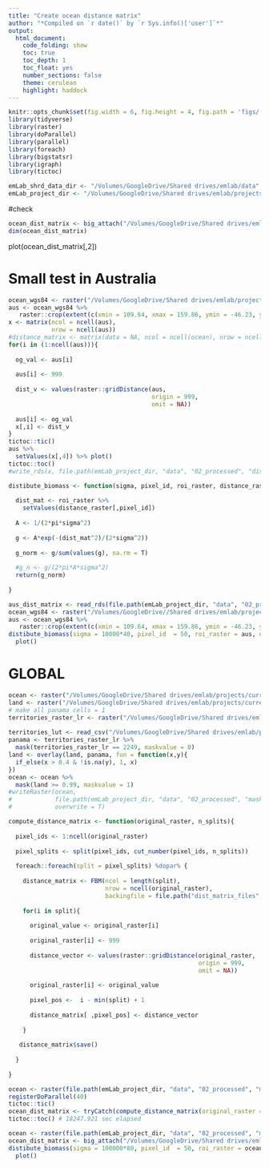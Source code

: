 ```yaml
---
title: "Create ocean distance matrix"
author: "*Compiled on `r date()` by `r Sys.info()['user']`*"
output: 
  html_document:
    code_folding: show
    toc: true
    toc_depth: 1
    toc_float: yes
    number_sections: false
    theme: cerulean
    highlight: haddock
---
```


```r
knitr::opts_chunk$set(fig.width = 6, fig.height = 4, fig.path = 'figs/',message = FALSE, warning = FALSE)
library(tidyverse)
library(raster)
library(doParallel)
library(parallel)
library(foreach)
library(bigstatsr)
library(igraph)
library(tictoc)

emLab_shrd_data_dir <- "/Volumes/GoogleDrive/Shared drives/emlab/data"
emLab_project_dir <- "/Volumes/GoogleDrive/Shared drives/emlab/projects/current-projects/mpa-fish-flows"
```

#check

```r
ocean_dist_matrix <- big_attach("/Volumes/GoogleDrive/Shared drives/emlab/data/ocean-distance-matrix/dist_matrix_1.rds")
dim(ocean_dist_matrix)
```

plot(ocean_dist_matrix[,2])



# Small test in Australia

```r
ocean_wgs84 <- raster("/Volumes/GoogleDrive/Shared drives/emlab/projects/current-projects/ocean-conservation-priorities/data/02_processed/masks/ocean_low_res_wgs84.tif")
aus <- ocean_wgs84 %>% 
   raster::crop(extent(c(xmin = 109.64, xmax = 159.86, ymin = -46.23, ymax = -9.95)))
x <- matrix(ncol = ncell(aus), 
            nrow = ncell(aus))
#distance_matrix <- matrix(data = NA, ncol = ncell(ocean), nrow = ncell(ocean))
for(i in (1:ncell(aus))){
   
  og_val <- aus[i]
  
  aus[i] <- 999
  
  dist_v <- values(raster::gridDistance(aus, 
                                        origin = 999, 
                                        omit = NA))
  
  aus[i] <- og_val
  x[,i] <- dist_v
}
tictoc::tic()
aus %>% 
  setValues(x[,4]) %>% plot()
tictoc::toc()
#write_rds(x, file.path(emLab_project_dir, "data", "02_processed", "distance_matrix","aus_dist_matrix.rds"))
```

```r
distibute_biomass <- function(sigma, pixel_id, roi_raster, distance_raster){
  
  dist_mat <- roi_raster %>% 
    setValues(distance_raster[,pixel_id])
  
  A <- 1/(2*pi*sigma^2)
  
  g <- A*exp(-(dist_mat^2)/(2*sigma^2))
  
  g_norm <- g/sum(values(g), na.rm = T)
  
  #g_n <- g/(2*pi*A*sigma^2)
  return(g_norm)
  
}
```

```r
aus_dist_matrix <- read_rds(file.path(emLab_project_dir, "data", "02_processed", "distance_matrix", "aus_dist_matrix.rds"))
ocean_wgs84 <- raster("/Volumes/GoogleDrive//Shared drives/emlab/projects/current-projects/ocean-conservation-priorities/data/02_processed/masks/ocean_low_res_wgs84.tif")
aus <- ocean_wgs84 %>% 
   raster::crop(extent(c(xmin = 109.64, xmax = 159.86, ymin = -46.23, ymax = -9.95)))
distibute_biomass(sigma = 10000*40, pixel_id  = 50, roi_raster = aus, distance_raster = aus_dist_matrix) %>% 
  plot()
```

# GLOBAL

```r
ocean <- raster("/Volumes/GoogleDrive/Shared drives/emlab/projects/current-projects/ocean-conservation-priorities/data/02_processed/masks/ocean_low_res_moll.tif")
land <- raster("/Volumes/GoogleDrive/Shared drives/emlab/projects/current-projects/ocean-conservation-priorities/data/02_processed/masks/land_low_res_moll.tif")
# make all panama cells = 1
territories_raster_lr <- raster("/Volumes/GoogleDrive/Shared drives/emlab/projects/current-projects/ocean-conservation-priorities/data/02_processed/masks/territories.tif")
  
territories_lut <- read_csv("/Volumes/GoogleDrive/Shared drives/emlab/projects/current-projects/ocean-conservation-priorities/data/02_processed/masks/territories_lookup.csv")
panama <- territories_raster_lr %>% 
  mask(territories_raster_lr == 2249, maskvalue = 0)
land <- overlay(land, panama, fun = function(x,y){
  if_else(x > 0.4 & !is.na(y), 1, x)
}) 
ocean <- ocean %>% 
  mask(land >= 0.99, maskvalue = 1)
#writeRaster(ocean, 
#            file.path(emLab_project_dir, "data", "02_processed", "masks", "ocean.tiff"),
#            overwrite = T)
```

```r
compute_distance_matrix <- function(original_raster, n_splits){
  
  pixel_ids <- 1:ncell(original_raster)
  
  pixel_splits <- split(pixel_ids, cut_number(pixel_ids, n_splits))
  
  foreach::foreach(split = pixel_splits) %dopar% {
    
    distance_matrix <- FBM(ncol = length(split), 
                           nrow = ncell(original_raster),
                           backingfile = file.path("dist_matrix_files", paste0("dist_matrix_", min(split))))
    
    for(i in split){
      
      original_value <- original_raster[i]
      
      original_raster[i] <- 999
      
      distance_vector <- values(raster::gridDistance(original_raster, 
                                                     origin = 999, 
                                                     omit = NA))
      
      original_raster[i] <- original_value
      
      pixel_pos <-  i - min(split) + 1
      
      distance_matrix[ ,pixel_pos] <- distance_vector
      
    }
    
   distance_matrix$save()
    
  }
  
}
```

```r
ocean <- raster(file.path(emLab_project_dir, "data", "02_processed", "masks", "ocean.tif"))
registerDoParallel(40)
tictoc::tic()
ocean_dist_matrix <- tryCatch(compute_distance_matrix(original_raster = ocean, n_splits = 40), error = function(e) print(e))
tictoc::toc() # 18247.921 sec elapsed
```


```r
ocean <- raster(file.path(emLab_project_dir, "data", "02_processed", "masks", "ocean.tif"))
ocean_dist_matrix <- big_attach("/Volumes/GoogleDrive/Shared drives/emlab/data/ocean-distance-matrix/dist_matrix_65162.rds")
distibute_biomass(sigma = 100000*80, pixel_id  = 50, roi_raster = ocean, distance_raster = ocean_dist_matrix) %>% 
  plot()
```